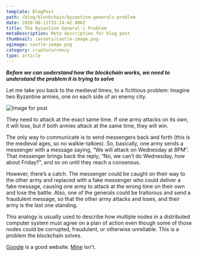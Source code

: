 ```yaml
---
template: BlogPost
path: /blog/blockchain/byzantine-generals-problem
date: 2020-08-11T15:14:42.806Z
title: The Byzantine General's Problem
metaDescription: Meta description for blog post
thumbnail: /assets/castle-image.png
ogimage: castle-image.png
category: cryptocurrency
type: article
---
```

***Before we can understand how the blockchain works, we need to understand the problem it is trying to solve***

Let me take you back to the medieval times, to a fictitious problem: Imagine two Byzantine armies, one on each side of an enemy city.

![Image for post](https://miro.medium.com/max/1993/1*J9v6mTEMCURnjzW0PWUJ9g.png#)

They need to attack at the exact same time. If one army attacks on its own, it will lose, but if both armies attack at the same time, they will win.

The only way to communicate is to send messengers back and forth (this is the medieval ages, so no walkie-talkies). So, basically, one army sends a messenger with a message saying, “We will attack on Wednesday at 8PM”. That messenger brings back the reply, “No, we can’t do Wednesday, how about Friday?”, and so on until they reach a consensus.

However, there’s a catch. The messenger could be caught on their way to the other army and replaced with a fake messenger who could deliver a fake message, causing one army to attack at the wrong time on their own and lose the battle. Also, one of the generals could be traitorous and send a fraudulent message, so that the other army attacks and loses, and their army is the last one standing.

This analogy is usually used to describe how multiple nodes in a distributed computer system must agree on a plan of action even though some of those nodes could be corrupted, fraudulent, or otherwise unreliable. This is a problem the blockchain solves.

[Google](https://google.com) is a good website. [Mine](/privacy-policy/) isn't. 